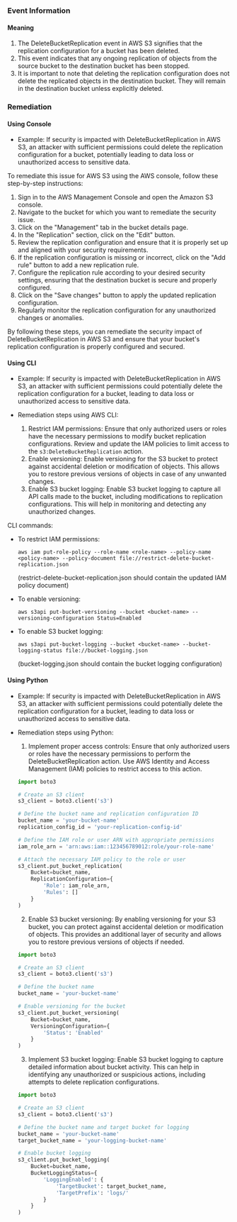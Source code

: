 
### Event Information

#### Meaning

1. The DeleteBucketReplication event in AWS S3 signifies that the replication configuration for a bucket has been deleted.
2. This event indicates that any ongoing replication of objects from the source bucket to the destination bucket has been stopped.
3. It is important to note that deleting the replication configuration does not delete the replicated objects in the destination bucket. They will remain in the destination bucket unless explicitly deleted.

### Remediation

#### Using Console

- Example: If security is impacted with DeleteBucketReplication in AWS S3, an attacker with sufficient permissions could delete the replication configuration for a bucket, potentially leading to data loss or unauthorized access to sensitive data.

To remediate this issue for AWS S3 using the AWS console, follow these step-by-step instructions:

1. Sign in to the AWS Management Console and open the Amazon S3 console.
2. Navigate to the bucket for which you want to remediate the security issue.
3. Click on the "Management" tab in the bucket details page.
4. In the "Replication" section, click on the "Edit" button.
5. Review the replication configuration and ensure that it is properly set up and aligned with your security requirements.
6. If the replication configuration is missing or incorrect, click on the "Add rule" button to add a new replication rule.
7. Configure the replication rule according to your desired security settings, ensuring that the destination bucket is secure and properly configured.
8. Click on the "Save changes" button to apply the updated replication configuration.
9. Regularly monitor the replication configuration for any unauthorized changes or anomalies.

By following these steps, you can remediate the security impact of DeleteBucketReplication in AWS S3 and ensure that your bucket's replication configuration is properly configured and secured.

#### Using CLI

- Example: If security is impacted with DeleteBucketReplication in AWS S3, an attacker with sufficient permissions could potentially delete the replication configuration for a bucket, leading to data loss or unauthorized access to sensitive data.

- Remediation steps using AWS CLI:
  1. Restrict IAM permissions: Ensure that only authorized users or roles have the necessary permissions to modify bucket replication configurations. Review and update the IAM policies to limit access to the `s3:DeleteBucketReplication` action.
  2. Enable versioning: Enable versioning for the S3 bucket to protect against accidental deletion or modification of objects. This allows you to restore previous versions of objects in case of any unwanted changes.
  3. Enable S3 bucket logging: Enable S3 bucket logging to capture all API calls made to the bucket, including modifications to replication configurations. This will help in monitoring and detecting any unauthorized changes.

CLI commands:
- To restrict IAM permissions:
  ```
  aws iam put-role-policy --role-name <role-name> --policy-name <policy-name> --policy-document file://restrict-delete-bucket-replication.json
  ```
  (restrict-delete-bucket-replication.json should contain the updated IAM policy document)

- To enable versioning:
  ```
  aws s3api put-bucket-versioning --bucket <bucket-name> --versioning-configuration Status=Enabled
  ```

- To enable S3 bucket logging:
  ```
  aws s3api put-bucket-logging --bucket <bucket-name> --bucket-logging-status file://bucket-logging.json
  ```
  (bucket-logging.json should contain the bucket logging configuration)

#### Using Python

- Example: If security is impacted with DeleteBucketReplication in AWS S3, an attacker with sufficient permissions could potentially delete the replication configuration for a bucket, leading to data loss or unauthorized access to sensitive data.

- Remediation steps using Python:
  1. Implement proper access controls: Ensure that only authorized users or roles have the necessary permissions to perform the DeleteBucketReplication action. Use AWS Identity and Access Management (IAM) policies to restrict access to this action.
  
  ```python
  import boto3

  # Create an S3 client
  s3_client = boto3.client('s3')

  # Define the bucket name and replication configuration ID
  bucket_name = 'your-bucket-name'
  replication_config_id = 'your-replication-config-id'

  # Define the IAM role or user ARN with appropriate permissions
  iam_role_arn = 'arn:aws:iam::123456789012:role/your-role-name'

  # Attach the necessary IAM policy to the role or user
  s3_client.put_bucket_replication(
      Bucket=bucket_name,
      ReplicationConfiguration={
          'Role': iam_role_arn,
          'Rules': []
      }
  )
  ```

  2. Enable S3 bucket versioning: By enabling versioning for your S3 bucket, you can protect against accidental deletion or modification of objects. This provides an additional layer of security and allows you to restore previous versions of objects if needed.
  
  ```python
  import boto3

  # Create an S3 client
  s3_client = boto3.client('s3')

  # Define the bucket name
  bucket_name = 'your-bucket-name'

  # Enable versioning for the bucket
  s3_client.put_bucket_versioning(
      Bucket=bucket_name,
      VersioningConfiguration={
          'Status': 'Enabled'
      }
  )
  ```

  3. Implement S3 bucket logging: Enable S3 bucket logging to capture detailed information about bucket activity. This can help in identifying any unauthorized or suspicious actions, including attempts to delete replication configurations.
  
  ```python
  import boto3

  # Create an S3 client
  s3_client = boto3.client('s3')

  # Define the bucket name and target bucket for logging
  bucket_name = 'your-bucket-name'
  target_bucket_name = 'your-logging-bucket-name'

  # Enable bucket logging
  s3_client.put_bucket_logging(
      Bucket=bucket_name,
      BucketLoggingStatus={
          'LoggingEnabled': {
              'TargetBucket': target_bucket_name,
              'TargetPrefix': 'logs/'
          }
      }
  )
  ```


